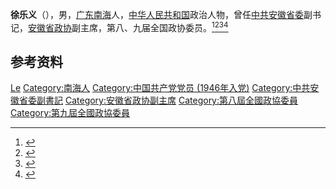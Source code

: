 '''徐乐义'''（{{bd|1928年|}}），男，[[广东|广东]][[南海|南海]]人，[[中华人民共和国|中华人民共和国]]政治人物，曾任[[中共安徽省委|中共安徽省委]]副书记，[[安徽省政协|安徽省政协]]副主席，第八、九届全国政协委员。<ref>{{cite book|title=中囯人名大辞典·现任党政军领导人物卷|author=廖盖隆等编|year=1990|publisher=上海辞书出版社|location=上海|page=}}</ref><ref>{{Cite book|title=中国共产党名人录|author=于俊道主编|publisher=四川人民出版社|year=1997|isbn=|location=成都|pages=}}</ref><ref>{{Cite book|title=中国共产党人名大辞典|author=盛平主编|publisher=中国国际广播出版社|year=1991|isbn=|location=北京|pages=}}</ref><ref>{{Cite book|title=中华人民共和国职官志|author=何虎生, 李耀东, 向常福主编|publisher=中国社会出版社|year=2003|isbn=9787800883934|location=北京|pages=}}</ref>

== 参考资料 ==
{{reflist}}

{{中国人物小作品}}

{{Authority control}}
{{DEFAULTSORT:Xu徐}}
[[Category:徐姓|Le]]
[[Category:南海人|Category:南海人]]
[[Category:中国共产党党员_(1946年入党)|Category:中国共产党党员 (1946年入党)]]
[[Category:中共安徽省委副書記|Category:中共安徽省委副書記]]
[[Category:安徽省政协副主席|Category:安徽省政协副主席]]
[[Category:第八屆全國政協委員|Category:第八屆全國政協委員]]
[[Category:第九屆全國政協委員|Category:第九屆全國政協委員]]